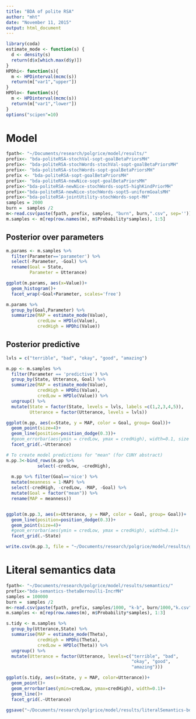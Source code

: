 ```yaml
---
title: "BDA of polite RSA"
author: "mht"
date: "November 11, 2015"
output: html_document
---
```


```r
library(coda)
estimate_mode <- function(s) {
  d <- density(s)
  return(d$x[which.max(d$y)])
}
HPDhi<- function(s){
  m <- HPDinterval(mcmc(s))
  return(m["var1","upper"])
}
HPDlo<- function(s){
  m <- HPDinterval(mcmc(s))
  return(m["var1","lower"])
}
options("scipen"=10)   
```

# Model

```r
fpath<- "~/Documents/research/polgrice/model/results/"
prefix<- "bda-politeRSA-stochVal-sopt-goalBetaPriorsMH"
prefix<- "bda-politeRSA-stochWords-stochVal-sopt-goalBetaPriorsMH"
prefix<- "bda-politeRSA-stochWords-sopt-goalBetaPriorsMH"
prefix <- "bda-politeRSA-sopt-goalBetaPriorsMH"
prefix<- "bda-politeRSA-newNice-sopt-goalBetaPriorsMH"
prefix<-"bda-politeRSA-newNice-stochWords-sopt5-highKindPriorMH"
prefix<-"bda-politeRSA-newNice-stochWords-sopt5-uniformGoalsMH"
prefix<-"bda-politeRSA-jointUtility-stochWords-sopt-MH"
samples = 2000
burn =  samples /2
m<-read.csv(paste(fpath, prefix, samples, "burn", burn,".csv", sep=''))
m.samples <- m[rep(row.names(m), m$Probability*samples), 1:5]
```


## Posterior over parameters

```r

m.params <- m.samples %>%
  filter(Parameter=='parameter') %>%
  select(-Parameter, -Goal) %>%
  rename(Goal = State,
         Parameter = Utterance)

ggplot(m.params, aes(x=Value))+
  geom_histogram()+
  facet_wrap(~Goal+Parameter, scales='free')

m.params %>%
  group_by(Goal,Parameter) %>%
  summarize(MAP = estimate_mode(Value),
            credLow = HPDlo(Value),
            credHigh = HPDhi(Value))

```

## Posterior predictive

```r

lvls = c("terrible", "bad", "okay", "good", "amazing")

m.pp <- m.samples %>%
  filter(Parameter == 'predictive') %>%
  group_by(State, Utterance, Goal) %>%
  summarize(MAP = estimate_mode(Value),
            credHigh = HPDhi(Value),
            credLow = HPDlo(Value)) %>%
  ungroup() %>%
  mutate(State = factor(State, levels = lvls, labels =c(1,2,3,4,5)),
         Utterance = factor(Utterance, levels = lvls))

ggplot(m.pp, aes(x=State, y = MAP, color = Goal, group= Goal))+
  geom_point(size=4)+
  geom_line(position=position_dodge(0.3))+
  #geom_errorbar(aes(ymin = credLow, ymax = credHigh), width=0.1, size =)+
  facet_grid(.~Utterance)

# To create model predictions for "mean" (for CUNY abstract)
m.pp.3<-bind_rows(m.pp %>%
            select(-credLow, -credHigh),
  
  m.pp %>% filter(Goal=='nice') %>%
  mutate(meanness = 1-MAP) %>%
  select(-credHigh, -credLow, -MAP, -Goal) %>%
  mutate(Goal = factor("mean")) %>%
  rename(MAP = meanness))


ggplot(m.pp.3, aes(x=Utterance, y = MAP, color = Goal, group= Goal))+
  geom_line(position=position_dodge(0.3))+
  geom_point(size=4)+
  #geom_errorbar(aes(ymin = credLow, ymax = credHigh), width=0.1)+
  facet_grid(.~State)

write.csv(m.pp.3, file = "~/Documents/research/polgrice/model/results/goals-sopt5-uniformGoals.csv", row.names=F)

```


# Literal semantics data

```r
fpath<- "~/Documents/research/polgrice/model/results/semantics/"
prefix<-"bda-semantics-thetaBernoulli-IncrMH"
samples = 100000
burn =  samples /2
m<-read.csv(paste(fpath, prefix, samples/1000, "k-b", burn/1000,"k.csv", sep=''))
m.samples <- m[rep(row.names(m), m$Probability*samples), 1:3]
```


```r

s.tidy <- m.samples %>%
  group_by(Utterance,State) %>%
  summarise(MAP = estimate_mode(Theta),
            credHigh = HPDhi(Theta),
            credLow = HPDlo(Theta)) %>%
  ungroup() %>%
  mutate(Utterance = factor(Utterance, levels=c("terrible", "bad",
                                                "okay", "good",
                                                "amazing")))

ggplot(s.tidy, aes(x=State, y = MAP, color=Utterance))+
  geom_point()+
  geom_errorbar(aes(ymin=credLow, ymax=credHigh), width=0.1)+
  geom_line()+
  facet_grid(.~Utterance)

ggsave("~/Documents/research/polgrice/model/results/literalSemantics-bda-bernoulli_incrmh100k-b50k.pdf")
```